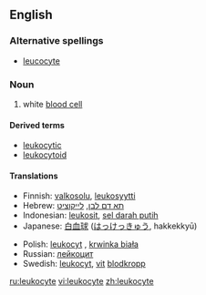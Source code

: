 ==English==

===Alternative spellings===
* [[leucocyte]]

===Noun===
{{en-noun}}
# {{cytology}} white [[blood cell]]

====Derived terms====
*[[leukocytic]]
*[[leukocytoid]]

====Translations====
{{top}}
*Finnish: [[valkosolu]], [[leukosyytti]]
*Hebrew: [[תא דם לבן]], [[לייקוציט]]
*Indonesian: [[leukosit]], [[sel darah putih]]
*Japanese: [[白血球]] ([[はっけっきゅう]], hakkekkyū)
{{mid}}
*Polish: [[leukocyt]] {{m}}, [[krwinka biała]] {{f}}
*Russian: [[лейкоцит]]
*Swedish: [[leukocyt]], [[vit]] [[blodkropp]]
{{bottom}}

[[ru:leukocyte]]
[[vi:leukocyte]]
[[zh:leukocyte]]